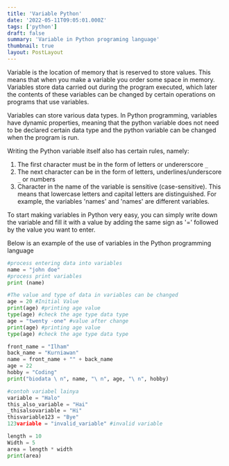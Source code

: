 ```yaml
---
title: 'Variable Python'
date: '2022-05-11T09:05:01.000Z'
tags: ['python']
draft: false
summary: 'Variable in Python programing language'
thumbnail: true
layout: PostLayout
---
```


Variable is the location of memory that is reserved to store values. This means that when you make a variable you order some space in memory. Variables store data carried out during the program executed, which later the contents of these variables can be changed by certain operations on programs that use variables.

Variables can store various data types. In Python programming, variables have dynamic properties, meaning that the python variable does not need to be declared certain data type and the python variable can be changed when the program is run.

Writing the Python variable itself also has certain rules, namely:

1. The first character must be in the form of letters or undererscore `_`
2. The next character can be in the form of letters, underlines/underscore `_` or numbers
3. Character in the name of the variable is sensitive (case-sensitive). This means that lowercase letters and capital letters are distinguished. For example, the variables 'names' and 'names' are different variables.

To start making variables in Python very easy, you can simply write down the variable and fill it with a value by adding the same sign as '=' followed by the value you want to enter.

Below is an example of the use of variables in the Python programming language

```python:variable.py
#process entering data into variables
name = "john doe"
#process print variables
print (name)

#The value and type of data in variables can be changed
age = 20 #Initial Value
print(age) #printing age value
type(age) #check the age type data type
age = "twenty -one" #value after change
print(age) #printing age value
type(age) #check the age type data type

front_name = "Ilham"
back_name = "Kurniawan"
name = front_name + "" + back_name
age = 22
hobby = "Coding"
print("biodata \ n", name, "\ n", age, "\ n", hobby)

#contoh variabel lainya
variable = "Halo"
this_also_variable = "Hai"
_thisalsovariable = "Hi"
thisvariable123 = "Bye"
123variable = "invalid_variable" #invalid variable

length = 10
Width = 5
area = length * width
print(area)
```
